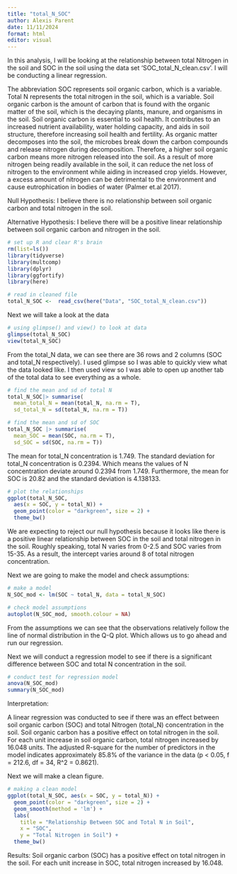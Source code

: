 ```yaml
---
title: "total_N_SOC"
author: Alexis Parent 
date: 11/11/2024
format: html
editor: visual
---
```

In this analysis, I will be looking at the relationship between total Nitrogen in the soil and SOC in the soil using the data set 'SOC_total_N_clean.csv'. I will be conducting a linear regression. 

The abbreviation SOC represents soil organic carbon, which is a     variable. 
Total N represents the total nitrogen in the soil, which is a       variable. Soil organic carbon is the amount of carbon that is found with the organic matter of the soil, which is the decaying plants, manure, and organisms in the soil. Soil organic carbon is essential to soil health. It contributes to an increased nutrient availability, water holding capacity, and aids in soil structure, therefore increasing soil health and fertility. As organic matter decomposes into the soil, the microbes break down the carbon compounds and release nitrogen during decomposition. Therefore, a higher soil organic carbon means more nitrogen released into the soil. As a result of more nitrogen being readily available in the soil, it can reduce the net loss of nitrogen to the environment while aiding in increased crop yields. However, a excess amount of nitrogen can be detrimental to the environment and cause eutrophication in bodies of water (Palmer et.al 2017).

Null Hypothesis: I believe there is no relationship between soil organic carbon and total nitrogen in the soil. 

Alternative Hypothesis: I believe there will be a positive linear relationship between soil organic carbon and nitrogen in the soil. 

```r
# set up R and clear R's brain
rm(list=ls())
library(tidyverse)
library(multcomp)
library(dplyr)
library(ggfortify)
library(here)
```

```r
# read in cleaned file 
total_N_SOC <-  read_csv(here("Data", "SOC_total_N_clean.csv"))
```
Next we will take a look at the data

```r
# using glimpse() and view() to look at data 
glimpse(total_N_SOC)
view(total_N_SOC)
```

From the total_N data, we can see there are 36 rows and 2 columns (SOC and  total_N respectively). I used glimpse so I was able to quickly view what the data looked like. I then used view so I was able to open up another tab of the total data to see everything as a whole.

```r
# find the mean and sd of total N
total_N_SOC|> summarise(
  mean_total_N = mean(total_N, na.rm = T),
  sd_total_N = sd(total_N, na.rm = T))

# find the mean and sd of SOC 
total_N_SOC |> summarise(
  mean_SOC = mean(SOC, na.rm = T), 
  sd_SOC = sd(SOC, na.rm = T))
```

The mean for total_N concentration is 1.749. The standard deviation for total_N concentration is 0.2394. Which means the values of N concentration deviate around 0.2394 from 1.749. Furthermore, the mean for SOC is 20.82 and the standard deviation is 4.138133.

```r
# plot the relationships 
ggplot(total_N_SOC, 
  aes(x = SOC, y = total_N)) +
  geom_point(color = "darkgreen", size = 2) +
  theme_bw()
```

We are expecting to reject our null hypothesis because it looks like there is a positive linear relationship between SOC in the soil and total nitrogen in the soil. Roughly speaking, total N varies from 0-2.5 and SOC varies from 15-35. As a result, the intercept varies around 8 of total nitrogen concentration. 

Next we are going to make the model and check assumptions:

```r
# make a model 
N_SOC_mod <- lm(SOC ~ total_N, data = total_N_SOC)
```

```r
# check model assumptions
autoplot(N_SOC_mod, smooth.colour = NA)
```

From the assumptions we can see that the observations relatively follow the line of normal distribution in the Q-Q plot. Which allows us to go ahead and run our regression. 

Next we will conduct a regression model to see if there is a significant difference between SOC and total N concentration in the soil.

```r
# conduct test for regression model
anova(N_SOC_mod)
summary(N_SOC_mod)
```

Interpretation:

A linear regression was conducted to see if there was an effect between soil organic carbon (SOC) and total Nitrogen (total_N) concentration in the soil. Soil organic carbon has a positive effect on total nitrogen in the soil. For each unit increase in soil organic carbon, total nitrogen increased by 16.048 units.  The adjusted R-square for the number of predictors in the model indicates approximately 85.8% of the variance in the data (p < 0.05, f = 212.6, df = 34, R^2 = 0.8621). 

Next we will make a clean figure.

```r
# making a clean model
ggplot(total_N_SOC, aes(x = SOC, y = total_N)) +
  geom_point(color = "darkgreen", size = 2) + 
  geom_smooth(method = 'lm') +
  labs( 
    title = "Relationship Between SOC and Total N in Soil",
    x = "SOC",
    y = "Total Nitrogen in Soil") +
  theme_bw()
```

Results: 
Soil organic carbon (SOC) has a positive effect on total nitrogen in the soil. For each unit increase in SOC, total nitrogen increased by 16.048. 





